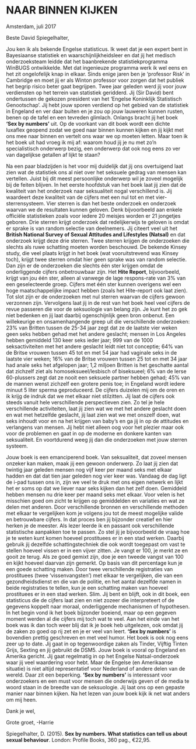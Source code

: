 # NAAR BINNEN KIJKEN {-}


Amsterdam, juli 2017

Beste David Spiegelhalter,



Jou ken ik als bekende Engelse statisticus. Ik weet dat je een expert bent in Bayesiaanse statistiek en waarschijnlijkheidsleer en dat jij het medisch onderzoeksteam leidde dat het baanbrekende statistiekprogramma WinBUGS ontwikkelde. Met dat ingenieuze programma werk ik wel eens en het zit ongelofelijk knap in elkaar. Sinds enige jaren ben je ‘professor Risk’ in Cambridge en moet jij er als Winton professor voor zorgen dat het publiek het begrip risico beter gaat begrijpen. Twee jaar geleden werd jij voor jouw verdiensten op het terrein van statistiek geridderd. Jij (Sir David) bent ondertussen de gekozen president van het 'Engelse Koninklijk Statistisch Genootschap'. Jij hebt jouw sporen verdiend op het gebied van de statistiek in Engeland en ver daar buiten en je zou op jouw lauweren kunnen rusten, benen op de tafel en een tevreden glimlach. Onlangs bracht jij het boek **‘Sex by numbers’** uit. Op de voorkant van dit boek wordt een dichte luxaflex geopend zodat we goed naar binnen kunnen kijken en jij kijkt met ons mee naar binnen en vertelt ons waar we op moeten letten. Maar toen ik het boek uit had vroeg ik mij af: waarom houd jij je nu met zo’n specialistisch onderwerp bezig, een onderwerp dat ook nog eens zo ver van dagelijkse getallen af lijkt te staan?



Na een paar bladzijden is het voor mij duidelijk dat jij ons overtuigend laat zien wat de statistiek ons al niet over het seksuele gedrag van mensen kan vertellen. Juist bij dit meest persoonlijke onderwerp wil je zoveel mogelijk bij de feiten blijven. In het eerste hoofdstuk van het boek laat jij zien dat de kwaliteit van het onderzoek naar seksualiteit nogal verschillend is. Jij waardeert deze kwaliteit van de cijfers met een nul tot en met vier-sterrensysteem. Vier sterren is dan het beste onderzoek en onderzoek waarvan we de resultaten kunnen geloven. Denk bijvoorbeeld aan enkele officiële statistieken zoals voor iedere 20 meisjes worden er 21 jongetjes geboren. Drie sterren krijgt onderzoek dat redelijkerwijs te geloven is omdat er sprake is van random selectie van deelnemers. Jij citeert veel uit het **British National Survey of Sexual Attitudes and Lifestyles (Natsal)** en dat onderzoek krijgt deze drie sterren. Twee sterren krijgen de onderzoeken die slechts als ruwe schatting moeten worden beschouwd. De bekende Kinsey study, die veel plaats krijgt in het boek (wat vooruitstrevend was Kinsey toch), krijgt twee sterren omdat hier geen sprake was van random selectie. Dan zijn er de onderzoeken die slechts één ster krijgen omdat de onderliggende cijfers onbetrouwbaar zijn. Het **Hite Report**, bijvoorbeeld, krijgt van jou één ster, alleen al vanwege de lage respons-rate van 3\% van een geselecteerde groep. Cijfers met één ster kunnen overigens wel een hoge maatschappelijke impact hebben (zoals het Hite-report ook laat zien). Tot slot zijn er de onderzoeken met nul sterren waarvan de cijfers gewoon verzonnen zijn.
Vervolgens laat jij in de rest van het boek heel veel cijfers de revue passeren die voor de seksuologie van belang zijn. Je kunt het zo gek niet bedenken en jij laat daarbij ogenschijnlijk geen bron onbenut. Een willekeurige en onsamenhangende greep uit die verschillende onderzoeken: 23% van Britten tussen de 25-34 jaar zegt dat ze de laatste vier weken geen seks hebben gehad met het andere geslacht; mensen in Los Angeles hebben gemiddeld 130 keer seks ieder jaar; 999 van de 1000 seksactiviteiten met het andere geslacht leidt niet tot conceptie; 64% van de Britse vrouwen tussen 45 tot en met 54 jaar had vaginale seks in de laatste vier weken; 16% van de Britse vrouwen tussen 25 tot en met 34 jaar had anale seks het afgelopen jaar; 1,2 miljoen Britten is het geschatte aantal dat zichzelf ziet als homoseksueel/lesbisch of biseksueel; 6% van de Ierse 60-plussers zegt dat ze nooit een seksuele partner hebben gehad; 45% van de mannen wenst zichzelf een grotere penis toe; in Engeland wordt iedere minuut 5 liter sperma geproduceerd. De cijfers duizelen mij om de oren en ik krijg de indruk dat we met elkaar niet stilzitten. 
Jij laat de cijfers ook steeds vanuit hele verschillende perspectieven zien. Zo tel je hele verschillende activiteiten, laat jij zien wat we met het andere geslacht doen en wat met hetzelfde geslacht, jij laat zien wat we met onszelf doen, wat seks inhoudt voor en na het krijgen van baby’s en ga jij in op de attitudes en verlangens van mensen. Jij hebt niet alleen oog voor het plezier maar ook voor de problemen en gaat in op de moderne en donkere kanten van seksualiteit. En voortdurend weeg jij dan die onderzoeken met jouw sterren systeem.



Jouw boek is een emanciperend boek. Van seksualiteit, dat zoveel mensen onzeker kan maken, maak jij een gewoon onderwerp. Zo laat jij zien dat twintig jaar geleden mensen nog vijf keer per maand seks met elkaar hadden en dat dat tien jaar geleden nog vier keer was. Vandaag de dag ligt de i-pad tussen ons in, zijn we veel te druk met ons eigen netwerk en lijkt het er soms op dat we liever naar seks kijken dan het zelf doen. Gemiddeld hebben mensen nu drie keer per maand seks met elkaar. Voor velen is het misschien goed om zicht te krijgen op gemiddelden en variaties en wat ze delen met anderen.
Door verschillende bronnen en verschillende methoden met elkaar te vergelijken kom je volgens jou tot de meest mogelijke valide en betrouwbare cijfers. In dat proces ben jij bijzonder creatief en hier herken je de meester. Als lezer leerde ik en passant ook verschillende statistische aanpakken toe te passen. Zo stel jij je bijvoorbeeld de vraag hoe je te weten kunt komen hoeveel prostituees er in een stad werken. Daarbij gebruik jij dezelfde schattingstechniek die ook wordt toegepast om vast te stellen hoeveel vissen er in een vijver zitten. Je vangt er 100, je merkt ze en gooit ze terug. Als ze goed gemixt zijn, doe je een tweede vangst van 100 en kijkt hoeveel daarvan zijn gemerkt. Op basis van dit percentage kun je een goede schatting maken. Door twee verschillende registraties van prostituees (twee ‘vissenvangsten’) met elkaar te vergelijken, die van een gezondheidsdienst en die van de politie, en het aantal dezelfde namen in beide registraties te tellen, kun je een schatting maken van hoeveel prostituees er in een stad werken. Slim.
Jij bent en blijft, ook in dit boek, een statisticus die de cijfers laat zien en niet zozeer die interpreteert of de gegevens koppelt naar moraal, onderliggende mechanismen of hypothesen. In het begin vond ik het boek bijzonder boeiend, maar op een gegeven moment werden al die cijfers mij toch wat te veel. Aan het einde van het boek was ik dan toch weer blij dat ik je boek heb uitgelezen, ook omdat jij de zaken zo goed op rij zet en je er veel van leert. **‘Sex by numbers’** is bovendien prettig geschreven en met veel humor. Het boek is ook nog eens zeer up to date. Jij gaat in op tegenwoordige zaken als Tinder, Vijftig Tinten Grijs, Sexting en jij gebruikt de DSM5. Jouw boek is vooral op Engeland en Amerika gericht. Jij gaat regelmatig in op het Engelse Natsal-onderzoek waar jij veel waardering voor hebt. Maar de Engelse (en Amerikaanse situatie) is niet altijd representatief voor Nederland of andere delen van de wereld. Daar zit een beperking. 
**‘Sex by numbers’** is interessant voor onderzoekers en een must voor mensen die onderwijs geven of de media te woord staan in de breedte van de seksuologie. Jij laat ons op een gepaste manier naar binnen kijken. Na het lezen van jouw boek kijk ik net wat anders om mij heen.

Dank je wel,

Grote groet, -Harrie

Spiegelhalter, D. (2015). **Sex by numbers. What statistics can tell us about sexual behaviour**. London: Profile Books, 360 pag., €22,95.

